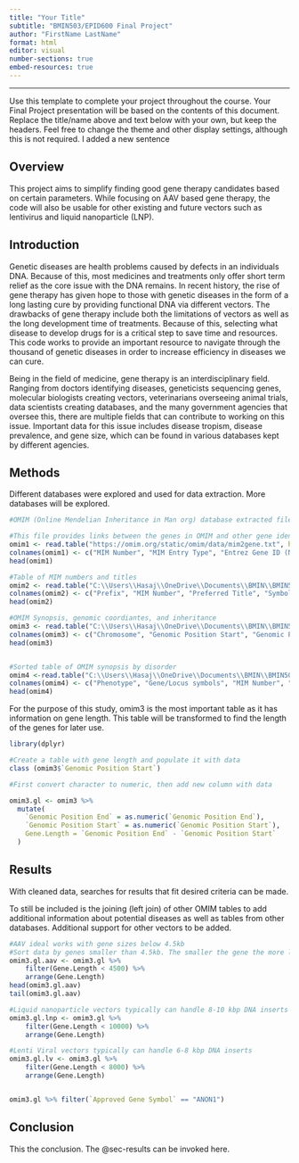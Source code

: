 ```yaml
---
title: "Your Title"
subtitle: "BMIN503/EPID600 Final Project"
author: "FirstName LastName"
format: html
editor: visual
number-sections: true
embed-resources: true
---
```


------------------------------------------------------------------------

Use this template to complete your project throughout the course. Your Final Project presentation will be based on the contents of this document. Replace the title/name above and text below with your own, but keep the headers. Feel free to change the theme and other display settings, although this is not required. I added a new sentence

## Overview {#sec-overview}

This project aims to simplify finding good gene therapy candidates based on certain parameters. While focusing on AAV based gene therapy, the code will also be usable for other existing and future vectors such as lentivirus and liquid nanoparticle (LNP).

## Introduction {#sec-introduction}

Genetic diseases are health problems caused by defects in an individuals DNA. Because of this, most medicines and treatments only offer short term relief as the core issue with the DNA remains. In recent history, the rise of gene therapy has given hope to those with genetic diseases in the form of a long lasting cure by providing functional DNA via different vectors. The drawbacks of gene therapy include both the limitations of vectors as well as the long development time of treatments. Because of this, selecting what disease to develop drugs for is a critical step to save time and resources. This code works to provide an important resource to navigate through the thousand of genetic diseases in order to increase efficiency in diseases we can cure.

Being in the field of medicine, gene therapy is an interdisciplinary field. Ranging from doctors identifying diseases, geneticists sequencing genes, molecular biologists creating vectors, veterinarians overseeing animal trials, data scientists creating databases, and the many government agencies that oversee this, there are multiple fields that can contribute to working on this issue. Important data for this issue includes disease tropism, disease prevalence, and gene size, which can be found in various databases kept by different agencies.

## Methods {#sec-methods}

Different databases were explored and used for data extraction. More databases will be explored.

```r
#OMIM (Online Mendelian Inheritance in Man org) database extracted files

#This file provides links between the genes in OMIM and other gene identifiers
omim1 <- read.table("https://omim.org/static/omim/data/mim2gene.txt", header = FALSE, sep = "\t")
colnames(omim1) <- c("MIM Number", "MIM Entry Type", "Entrez Gene ID (NCBI)", "Approved Gene Symbol (HGNC)", "Ensembl Gene ID (Ensembl)")
head(omim1)

#Table of MIM numbers and titles
omim2 <- read.table("C:\\Users\\Hasaj\\OneDrive\\Documents\\BMIN\\BMIN503\\BMIN503_Final_Project\\omim2.txt", header = FALSE, fill =TRUE, sep = "\t")
colnames(omim2) <- c("Prefix", "MIM Number", "Preferred Title", "Symbols", "Notes")
head(omim2)

#OMIM Synopsis, genomic coordiantes, and inheritance
omim3 <- read.table("C:\\Users\\Hasaj\\OneDrive\\Documents\\BMIN\\BMIN503\\BMIN503_Final_Project\\omim3.txt", header = FALSE, fill= TRUE, sep = "\t")
colnames(omim3) <- c("Chromosome", "Genomic Position Start", "Genomic Position End", "Cyto Location", "Computed Cyto Location", "MIM Number", "Gene/Locus and Related Symbols", "Gene Name", "Approved Gene Symbol", "Entrez Gene ID", "Ensembl Gene ID",  "Comments", "Phenotypes", "Mouse Gene Symbol/ID")
head(omim3)


#Sorted table of OMIM synopsis by disorder
omim4 <-read.table("C:\\Users\\Hasaj\\OneDrive\\Documents\\BMIN\\BMIN503\\BMIN503_Final_Project\\omim4.txt", header = FALSE, fill= TRUE, sep = "\t")
colnames(omim4) <- c("Phenotype", "Gene/Locus symbols", "MIM Number", "Cyto Location")
head(omim4)


```

For the purpose of this study, omim3 is the most important table as it has information on gene length. This table will be transformed to find the length of the genes for later use.

```r
library(dplyr)

#Create a table with gene length and populate it with data
class (omim3$`Genomic Position Start`)

#First convert character to numeric, then add new column with data

omim3.gl <- omim3 %>%
  mutate(
    `Genomic Position End` = as.numeric(`Genomic Position End`),
    `Genomic Position Start` = as.numeric(`Genomic Position Start`),
    Gene.Length = `Genomic Position End` - `Genomic Position Start`
  )


```

## Results {#sec-results}

With cleaned data, searches for results that fit desired criteria can be made.

To still be included is the joining (left join) of other OMIM tables to add additional information about potential diseases as well as tables from other databases. Additional support for other vectors to be added.

```r

#AAV ideal works with gene sizes below 4.5kb
#Sort data by genes smaller than 4.5kb. The smaller the gene the more likely successful transduction happens, so sorting by size is helpful
omim3.gl.aav <- omim3.gl %>%
    filter(Gene.Length < 4500) %>%
    arrange(Gene.Length)
head(omim3.gl.aav)
tail(omim3.gl.aav)

#Liquid nanoparticle vectors typically can handle 8-10 kbp DNA inserts
omim3.gl.lnp <- omim3.gl %>%
    filter(Gene.Length < 10000) %>%
    arrange(Gene.Length)

#Lenti Viral vectors typically can handle 6-8 kbp DNA inserts
omim3.gl.lv <- omim3.gl %>%
    filter(Gene.Length < 8000) %>%
    arrange(Gene.Length)


omim3.gl %>% filter(`Approved Gene Symbol` == "ANON1")

```

## Conclusion

This the conclusion. The @sec-results can be invoked here.
